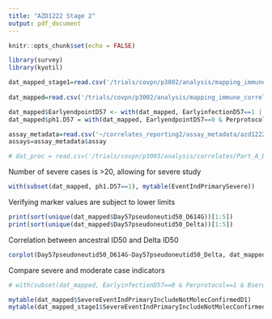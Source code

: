 ```yaml
---
title: "AZD1222 Stage 2"
output: pdf_document
---
```


```r
knitr::opts_chunk$set(echo = FALSE)

library(survey)
library(kyotil)

dat_mapped_stage1=read.csv('/trials/covpn/p3002/analysis/mapping_immune_correlates/stage1/adata/COVID_AstraZeneca_realdata_20221208.csv')
 
dat_mapped=read.csv('/trials/covpn/p3002/analysis/mapping_immune_correlates/stage2/adata/COVID_AstraZeneca_stage2_mapped_20240226.csv')

dat_mapped$EarlyendpointD57 <- with(dat_mapped, EarlyinfectionD57==1 | (EventIndPrimaryD1==1 & EventTimePrimaryD1 < NumberdaysD1toD57 + 7),1,0)
dat_mapped$ph1.D57 = with(dat_mapped, EarlyendpointD57==0 & Perprotocol==1 & EventTimePrimaryD57 >= 7)

assay_metadata=read.csv('~/correlates_reporting2/assay_metadata/azd1222_stage2_assay_metadata.csv')
assays=assay_metadata$assay

# dat_proc = read.csv('/trials/covpn/p3003/analysis/correlates/Part_A_Blinded_Phase_Data/adata/janssen_partA_VL_data_processed_20240126.csv')

```



Number of severe cases is >20, allowing for severe study
```r
with(subset(dat_mapped, ph1.D57==1), mytable(EventIndPrimarySevere))
```



Verifying marker values are subject to lower limits
```r
print(sort(unique(dat_mapped$Day57pseudoneutid50_D614G))[1:5])
print(sort(unique(dat_mapped$Day57pseudoneutid50_Delta))[1:5])
```

Correlation between ancestral ID50 and Delta ID50
```r
corplot(Day57pseudoneutid50_D614G~Day57pseudoneutid50_Delta, dat_mapped)
```


Compare severe and moderate case indicators
```r
# with(subset(dat_mapped, EarlyinfectionD57==0 & Perprotocol==1 & Bserostatus==0 & Trt==1), mytable())

mytable(dat_mapped$SevereEventIndPrimaryIncludeNotMolecConfirmedD1)
mytable(dat_mapped_stage1$SevereEventIndPrimaryIncludeNotMolecConfirmedD1)

```


